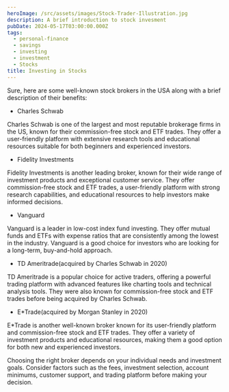 ```yaml
---
heroImage: /src/assets/images/Stock-Trader-Illustration.jpg
description: A brief introduction to stock invesment
pubDate: 2024-05-17T03:00:00.000Z
tags:
  - personal-finance
  - savings
  - investing
  - investment
  - Stocks
title: Investing in Stocks
---
```


Sure, here are some well-known stock brokers in the USA along with a brief description of their benefits:

* Charles Schwab

Charles Schwab is one of the largest and most reputable brokerage firms in the US, known for their commission-free stock and ETF trades. They offer a user-friendly platform with extensive research tools and educational resources suitable for both beginners and experienced investors.

* Fidelity Investments

Fidelity Investments is another leading broker, known for their wide range of investment products and exceptional customer service. They offer commission-free stock and ETF trades, a user-friendly platform with strong research capabilities, and educational resources to help investors make informed decisions.

* Vanguard

Vanguard is a leader in low-cost index fund investing. They offer mutual funds and ETFs with expense ratios that are consistently among the lowest in the industry. Vanguard is a good choice for investors who are looking for a long-term, buy-and-hold approach.

* TD Ameritrade(acquired by Charles Schwab in 2020)

TD Ameritrade is a popular choice for active traders, offering a powerful trading platform with advanced features like charting tools and technical analysis tools. They were also known for commission-free stock and ETF trades before being acquired by Charles Schwab.

* E\*Trade(acquired by Morgan Stanley in 2020)

E\*Trade is another well-known broker known for its user-friendly platform and commission-free stock and ETF trades. They offer a variety of investment products and educational resources, making them a good option for both new and experienced investors.

Choosing the right broker depends on your individual needs and investment goals. Consider factors such as the fees, investment selection, account minimums, customer support, and trading platform before making your decision.
